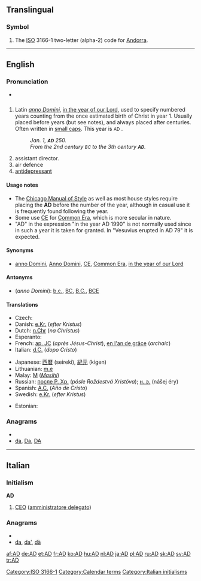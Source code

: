 {{also|Appendix:Variations of "ad"}}
==Translingual==

===Symbol===
{{infl|mul|symbol}}

# The [[ISO]] 3166-1 two-letter (alpha-2) code for [[Andorra]].

[[Category:ISO 3166-1]]

----

==English==

===Pronunciation===
* {{audio|En-us-AD.ogg|audio (US)}}

==={{initialism}}===
{{infl|en|initialism|head=AD or A.D.}}

# Latin ''[[anno Domini]]'', [[in the year of our Lord]], used to specify numbered years counting from the once estimated birth of Christ in year 1. Usually placed before years (but see notes), and always placed after centuries. Often written in [[small caps]]. This year is <small>AD</small> {{CURRENTYEAR}}.
#: ''Jan. 1, '''<small>AD</small>''' 250.''
#: ''From the 2nd century <small>BC</small> to the 3th century '''<small>AD</small>'''.''
# assistant director.
# air defence
# [[antidepressant]]

====Usage notes====
* The [[w:Chicago Manual of Style|Chicago Manual of Style]] as well as most house styles require placing the '''AD''' before the number of the year, although in casual use it is frequently found following the year.
* Some use [[CE]] for [[Common Era]], which is more secular in nature.
* "AD" in the expression "in the year AD 1990" is not normally used since in such a year it is taken for granted. In "Vesuvius erupted in AD 79" it is expected.

====Synonyms====
* {{sense|anno Domini}} [[anno Domini]], [[Anno Domini]], [[CE]], [[Common Era]], [[in the year of our Lord]]

====Antonyms====
* (''anno Domini''): [[b.c.]], [[BC]], [[B.C.]], [[BCE]]

====Translations====
{{trans-top|anno Domini}}
* Czech: {{t|cs|A. D.}}
* Danish: [[e.Kr.]] (''efter Kristus'')
* Dutch: [[n.Chr]] (''na Christus'')
* Esperanto: {{t-|eo|p.K.|xs=Esperanto}}
* French: [[ap. JC]] (''après Jésus-Christ''), [[en l'an de grâce]] (''archaic'')
* Italian: [[d.C.]] (''dopo Cristo'')
{{trans-mid}}
* Japanese: [[西暦]] (seireki), [[紀元]] (kigen)
* Lithuanian: [[m.e]] {{f}}
* Malay: [[M]] (''[[Masihi]]'')
* Russian: [[после Р. Хр.]] (''pósle Roždestvá Xristóva''); [[н. э.]] (nášej éry)
* Spanish: [[A.C.]] (''Año de Cristo'')
* Swedish: [[e.Kr.]] (''efter Kristus'')
{{trans-bottom}}

{{trans-top|air defence}}
* Estonian: {{t|et|õhukaitse}}
{{trans-mid}}
{{trans-bottom}}

===Anagrams===
* {{alphagram|ad}}
* [[da#English|da]], [[Da#English|Da]], [[DA#English|DA]]

----

==Italian==

===Initialism===
'''AD'''

# [[CEO]] ([[amministratore delegato]])

===Anagrams===
* {{alphagram|ad}}
* [[da#Italian|da]], [[da'#Italian|da']], [[dà#Italian|dà]]

[[Category:Calendar terms]]
[[Category:Italian initialisms]]

[[af:AD]]
[[de:AD]]
[[et:AD]]
[[fr:AD]]
[[ko:AD]]
[[hu:AD]]
[[nl:AD]]
[[ja:AD]]
[[pl:AD]]
[[ru:AD]]
[[sk:AD]]
[[sv:AD]]
[[tr:AD]]